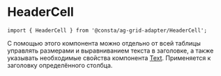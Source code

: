 
# HeaderCell

<RemadeInfo
  commponentName="HeaderCell"
  apiUrl="https://www.ag-grid.com/react-data-grid/component-header/"
/>

```tsx
import { HeaderCell } from '@consta/ag-grid-adapter/HeaderCell';
```

С помощью этого компонента можно отдельно от всей таблицы управлять размерами и выравниванием текста в заголовке, а также указывать необходимые свойства компонента
[Text](https://uikit.consta.design/?path=/story/components-text--playground).
Применяется к заголовку определённого столбца.

<HeaderCellExample />
